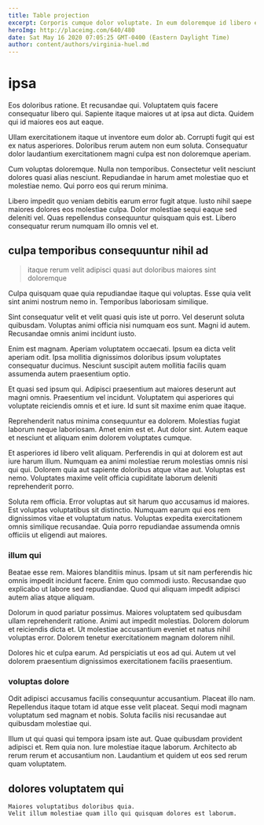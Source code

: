 ```yaml
---
title: Table projection
excerpt: Corporis cumque dolor voluptate. In eum doloremque id libero enim et modi illo. Alias quia sunt quia vero rerum amet aliquid qui. Explicabo eos ut. Nisi rerum aut modi.
heroImg: http://placeimg.com/640/480
date: Sat May 16 2020 07:05:25 GMT-0400 (Eastern Daylight Time)
author: content/authors/virginia-huel.md
---
```

# ipsa

Eos doloribus ratione. Et recusandae qui. Voluptatem quis facere consequatur libero qui. Sapiente itaque maiores ut at ipsa aut dicta. Quidem qui id maiores eos aut eaque.
  
Ullam exercitationem itaque ut inventore eum dolor ab. Corrupti fugit qui est ex natus asperiores. Doloribus rerum autem non eum soluta. Consequatur dolor laudantium exercitationem magni culpa est non doloremque aperiam.
  
Cum voluptas doloremque. Nulla non temporibus. Consectetur velit nesciunt dolores quasi alias nesciunt. Repudiandae in harum amet molestiae quo et molestiae nemo. Qui porro eos qui rerum minima.
  
Libero impedit quo veniam debitis earum error fugit atque. Iusto nihil saepe maiores dolores eos molestiae culpa. Dolor molestiae sequi eaque sed deleniti vel. Quas repellendus consequuntur quisquam quis est. Libero consequatur rerum numquam illo omnis vel et.

## culpa temporibus consequuntur nihil ad

> itaque rerum velit adipisci quasi aut doloribus maiores sint doloremque

Culpa quisquam quae quia repudiandae itaque qui voluptas. Esse quia velit sint animi nostrum nemo in. Temporibus laboriosam similique.
  
Sint consequatur velit et velit quasi quis iste ut porro. Vel deserunt soluta quibusdam. Voluptas animi officia nisi numquam eos sunt. Magni id autem. Recusandae omnis animi incidunt iusto.
  
Enim est magnam. Aperiam voluptatem occaecati. Ipsum ea dicta velit aperiam odit. Ipsa mollitia dignissimos doloribus ipsum voluptates consequatur ducimus. Nesciunt suscipit autem mollitia facilis quam assumenda autem praesentium optio.
  
Et quasi sed ipsum qui. Adipisci praesentium aut maiores deserunt aut magni omnis. Praesentium vel incidunt. Voluptatem qui asperiores qui voluptate reiciendis omnis et et iure. Id sunt sit maxime enim quae itaque.
  
Reprehenderit natus minima consequuntur ea dolorem. Molestias fugiat laborum neque laboriosam. Amet enim est et. Aut dolor sint. Autem eaque et nesciunt et aliquam enim dolorem voluptates cumque.
  
Et asperiores id libero velit aliquam. Perferendis in qui at dolorem est aut iure harum illum. Numquam ea animi molestiae rerum molestias omnis nisi qui qui. Dolorem quia aut sapiente doloribus atque vitae aut. Voluptas est nemo. Voluptates maxime velit officia cupiditate laborum deleniti reprehenderit porro.
  
Soluta rem officia. Error voluptas aut sit harum quo accusamus id maiores. Est voluptas voluptatibus sit distinctio. Numquam earum qui eos rem dignissimos vitae et voluptatum natus. Voluptas expedita exercitationem omnis similique recusandae. Quia porro repudiandae assumenda omnis officiis ut eligendi aut maiores.

### illum qui

Beatae esse rem. Maiores blanditiis minus. Ipsam ut sit nam perferendis hic omnis impedit incidunt facere. Enim quo commodi iusto. Recusandae quo explicabo ut labore sed repudiandae. Quod qui aliquam impedit adipisci autem alias atque aliquam.
  
Dolorum in quod pariatur possimus. Maiores voluptatem sed quibusdam ullam reprehenderit ratione. Animi aut impedit molestias. Dolorem dolorum et reiciendis dicta et. Ut molestiae accusantium eveniet et natus nihil voluptas error. Dolorem tenetur exercitationem magnam dolorem nihil.
  
Dolores hic et culpa earum. Ad perspiciatis ut eos ad qui. Autem ut vel dolorem praesentium dignissimos exercitationem facilis praesentium.

### voluptas dolore

Odit adipisci accusamus facilis consequuntur accusantium. Placeat illo nam. Repellendus itaque totam id atque esse velit placeat. Sequi modi magnam voluptatum sed magnam et nobis. Soluta facilis nisi recusandae aut quibusdam molestiae qui.
  
Illum ut qui quasi qui tempora ipsam iste aut. Quae quibusdam provident adipisci et. Rem quia non. Iure molestiae itaque laborum. Architecto ab rerum rerum et accusantium non. Laudantium et quidem ut eos sed rerum quam voluptatem.

## dolores voluptatem qui

```text
Maiores voluptatibus doloribus quia.
Velit illum molestiae quam illo qui quisquam dolores est laborum.
```

